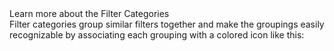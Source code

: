 
<div className="collapsible-sidebar--dsm-wrapper--text-header">Learn more about the Filter Categories</div>
<div className="collapsible-sidebar--dsm-wrapper--text-section">
    Filter categories group similar filters together and make the groupings easily recognizable by associating each grouping with a colored icon like this:
</div>

<DsmCategoryIcons searchFilterCategoryTree={searchFilterCategoryTree} />

<FilterModalLink />
